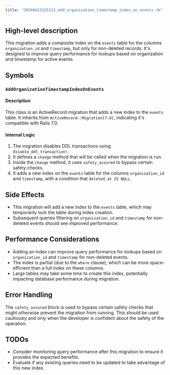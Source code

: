```yaml
---
title: "20240423155113_add_organization_timestamp_index_on_events.rb"
---
```


## High-level description
This migration adds a composite index on the `events` table for the columns `organization_id` and `timestamp`, but only for non-deleted records. It's designed to improve query performance for lookups based on organization and timestamp for active events.

## Symbols

### `AddOrganizationTimestampIndexOnEvents`
#### Description
This class is an ActiveRecord migration that adds a new index to the `events` table. It inherits from `ActiveRecord::Migration[7.0]`, indicating it's compatible with Rails 7.0.

#### Internal Logic
1. The migration disables DDL transactions using `disable_ddl_transaction!`.
2. It defines a `change` method that will be called when the migration is run.
3. Inside the `change` method, it uses `safety_assured` to bypass certain safety checks.
4. It adds a new index on the `events` table for the columns `organization_id` and `timestamp`, with a condition that `deleted_at IS NULL`.

## Side Effects
- This migration will add a new index to the `events` table, which may temporarily lock the table during index creation.
- Subsequent queries filtering on `organization_id` and `timestamp` for non-deleted events should see improved performance.

## Performance Considerations
- Adding an index can improve query performance for lookups based on `organization_id` and `timestamp` for non-deleted events.
- The index is partial (due to the `where` clause), which can be more space-efficient than a full index on these columns.
- Large tables may take some time to create this index, potentially impacting database performance during migration.

## Error Handling
The `safety_assured` block is used to bypass certain safety checks that might otherwise prevent the migration from running. This should be used cautiously and only when the developer is confident about the safety of the operation.

## TODOs
- Consider monitoring query performance after this migration to ensure it provides the expected benefits.
- Evaluate if any existing queries need to be updated to take advantage of this new index.
